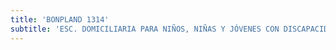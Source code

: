 ```yaml
---
title: 'BONPLAND 1314'
subtitle: 'ESC. DOMICILIARIA PARA NIÑOS, NIÑAS Y JÓVENES CON DISCAPACIDAD N° 08'
---
```


#
